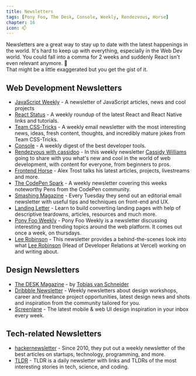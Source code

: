 ```yaml
---
title: Newsletters
tags: [Pony Foo, The Desk, Console, Weekly, Rendezvous, Horse]
chapter: 16
icon: 📫
---
```


Newsletters are a great way to stay up to date with the latest happenings in the world.
It's hard to keep up with everything, especially in the Web Dev world. You could fall into a comma for 2 weeks and suddenly React isn't even relevant anymore. 🌚  
That might be a little exaggerated but you get the gist of it.

## Web Development Newsletters

- [JavaScript Weekly](https://javascriptweekly.com/) - A newsletter of JavaScript articles, news and cool projects
- [React Status](https://react.statuscode.com/) - A weekly roundup of the latest React and React Native links and tutorials.
- [Team CSS-Tricks](https://css-tricks.com/newsletters/) - A weekly email newsletter with the most interesting news, ideas, fresh content, thoughts, and incredibly mature jokes from Team CSS-Tricks.
- [Console](https://console.dev) - A weekly digest of the best developer tools.
- [Rendezvous with cassidoo](https://www.cassidoo.com/newsletter/) - In this weekly newsletter [Cassidy Williams](https://twitter.com/cassidoo) going to share with you what's new and cool in the world of web development, with content for everyone, from beginners to pros.
- [Frontend Horse](https://frontend.horse/archives) - Alex Trost talks his latest articles, projects, livestreams and more.
- [The CodePen Spark](https://codepen.io/spark) - A weekly newsletter covering this weeks noteworthy Pens from the CodePen community.
- [Smashing Magazine](https://www.smashingmagazine.com/the-smashing-newsletter/) - Every Tuesday they send out an editorial email newsletter with useful tips and techniques on front-end and UX.
- [Landing Letter](https://www.landingletter.com/) - Learn to build converting landing pages with help of descriptive teardowns, articles, resources and much more.
- [Pony Foo Weekly](https://ponyfoo.com/weekly) - Pony Foo Weekly is a newsletter discussing interesting and trending topics around the web platform. It comes out once a week, on thursdays.
- [Lee Robinson](https://leerob.io/newsletter/) - This newsletter provides a behind-the-scenes look into what [Lee Robinson](https://twitter.com/leeerob) (Head of Developer Relations at Vercel) working on and writing about.

## Design Newsletters

- [The DESK Magazine](https://vanschneider.com/blog/) - by [Tobias van Schneider](https://twitter.com/vanschneider)
- [Dribbble Newsletter](https://dribbble.com) - Weekly newsletters about design workshops, career and freelance project opportunities, latest design news and shots and inspiration from the community tailored for you.
- [Screenlane](https://screenlane.com/) - The latest mobile & web UI design inspiration in your inbox every week.

## Tech-related Newsletters

- [hackernewsletter](https://www.hackernewsletter.com/) - Since 2010, they put out a weekly newsletter of the best articles on startups, technology, programming, and more.
- [TLDR](https://tldr.tech/) - TLDR is a daily newsletter with links and TLDRs of the most interesting stories in tech, science, and coding.
